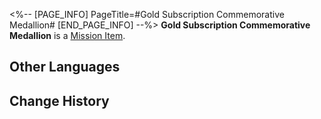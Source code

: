 <%-- [PAGE_INFO]
PageTitle=#Gold Subscription Commemorative Medallion#
[END_PAGE_INFO] --%>
{{Item Infobox
|id          = 140357
|image       = Item Gold Subscription Commemorative Medallion.png
|type        = Mission Item
|invCategory = Missions
|rarity      = 3
|effect      = 
|description = The commemorative medallion sent by Ghostly Grove to influencers attaining one million subscribers.
}}
{{Description|''"Congratulations, you have one million subscribers on Ghostly Grove!"''}}
'''Gold Subscription Commemorative Medallion''' is a [[Mission Item]].

==Other Languages==
{{Other Languages
|en   = Gold Subscription Commemorative Medallion
|zhs  = 订阅奖励金牌纪念
|zht  = 訂閱獎勵金牌紀念
|ja   = 配信登録金メダル記念報酬
|ko   = 구독 보상 골드 메달
|es   = Placa de oro conmemorativa por suscripciones
|fr   = Trophée or des abonnés
|ru   = Золотая медаль за подписки
|th   = โล่ทองจากยอดผู้ติดตาม
|vi   = Huy Hiệu Vàng
|de   = Goldene Plakette für Abonnementrekord
|id   = Plakat Emas Penghargaan Subscribe
|pt   = Medalhão Dourado Comemorativo de Inscritos
}}

==Change History==
{{Change History|2.0}}